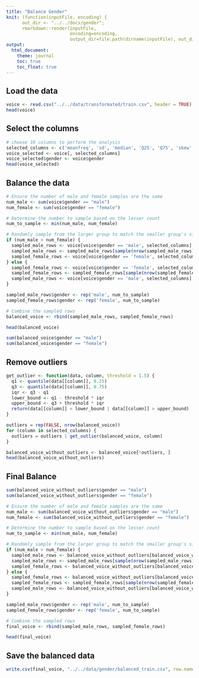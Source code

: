 ```yaml
---
title: "Balance Gender"
knit: (function(inputFile, encoding) {
      out_dir <- "../../docs/gender";
      rmarkdown::render(inputFile,
                        encoding=encoding,
                        output_dir=file.path(dirname(inputFile), out_dir))})
output:
  html_document:
    theme: journal
    toc: true
    toc_float: true
---
```


## Load the data

```r
voice <- read.csv("../../data/transformated/train.csv", header = TRUE)
head(voice)
```

## Select the columns

```r
# choose 10 columns to perform the analysis
selected_columns <- c('meanfreq', 'sd', 'median', 'Q25', 'Q75', 'skew', 'sp.ent', 'sfm', 'meanfun')
voice_selected <- voice[, selected_columns]
voice_selected$gender <- voice$gender
head(voice_selected)
```
## Balance the data

```r
# Ensure the number of male and female samples are the same
num_male <- sum(voice$gender == "male")
num_female <- sum(voice$gender == "female")

# Determine the number to sample based on the lesser count
num_to_sample <- min(num_male, num_female)

# Randomly sample from the larger group to match the smaller group's size
if (num_male > num_female) {
  sampled_male_rows <- voice[voice$gender == 'male', selected_columns]
  sampled_male_rows <- sampled_male_rows[sample(nrow(sampled_male_rows), num_to_sample), ]
  sampled_female_rows <- voice[voice$gender == 'female', selected_columns]
} else {
  sampled_female_rows <- voice[voice$gender == 'female', selected_columns]
  sampled_female_rows <- sampled_female_rows[sample(nrow(sampled_female_rows), num_to_sample), ]
  sampled_male_rows <- voice[voice$gender == 'male', selected_columns]
}

sampled_male_rows$gender <- rep('male', num_to_sample)
sampled_female_rows$gender <- rep('female', num_to_sample)

# Combine the sampled rows
balanced_voice <- rbind(sampled_male_rows, sampled_female_rows)

head(balanced_voice)
```

```r
sum(balanced_voice$gender == "male")
sum(balanced_voice$gender == "female")
```

## Remove outliers

```r
get_outlier <- function(data, column, threshold = 1.5) {
  q1 <- quantile(data[[column]], 0.25)
  q3 <- quantile(data[[column]], 0.75)
  iqr <- q3 - q1
  lower_bound <- q1 - threshold * iqr
  upper_bound <- q3 + threshold * iqr
  return(data[[column]] < lower_bound | data[[column]] > upper_bound)
}
```

```r
outliers = rep(FALSE, nrow(balanced_voice))
for (column in selected_columns) {
  outliers = outliers | get_outlier(balanced_voice, column)
}
```

```r
balanced_voice_without_outliers <- balanced_voice[!outliers, ]
head(balanced_voice_without_outliers)
```

## Final Balance

```r
sum(balanced_voice_without_outliers$gender == "male")
sum(balanced_voice_without_outliers$gender == "female")

# Ensure the number of male and female samples are the same
num_male <- sum(balanced_voice_without_outliers$gender == "male")
num_female <- sum(balanced_voice_without_outliers$gender == "female")

# Determine the number to sample based on the lesser count
num_to_sample <- min(num_male, num_female)

# Randomly sample from the larger group to match the smaller group's size
if (num_male > num_female) {
  sampled_male_rows <- balanced_voice_without_outliers[balanced_voice_without_outliers$gender == 'male', selected_columns]
  sampled_male_rows <- sampled_male_rows[sample(nrow(sampled_male_rows), num_to_sample), ]
  sampled_female_rows <- balanced_voice_without_outliers[balanced_voice_without_outliers$gender == 'female', selected_columns]
} else {
  sampled_female_rows <- balanced_voice_without_outliers[balanced_voice_without_outliers$gender == 'female', selected_columns]
  sampled_female_rows <- sampled_female_rows[sample(nrow(sampled_female_rows), num_to_sample), ]
  sampled_male_rows <- balanced_voice_without_outliers[balanced_voice_without_outliers$gender == 'male', selected_columns]
}

sampled_male_rows$gender <- rep('male', num_to_sample)
sampled_female_rows$gender <- rep('female', num_to_sample)

# Combine the sampled rows
final_voice <- rbind(sampled_male_rows, sampled_female_rows)

head(final_voice)
```

## Save the balanced data

```r
write.csv(final_voice, "../../data/gender/balanced_train.csv", row.names = FALSE)
```

